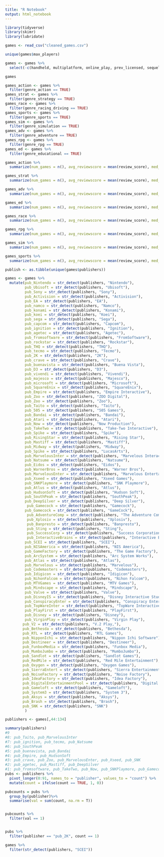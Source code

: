 ```yaml
---
title: "R Notebook"
output: html_notebook
---
```


```r
library(tidyverse)
library(skimr)
library(lubridate) 
```
```r
games <- read_csv("cleaned_games.csv")

unique(games$max_players)
```

```r
games <- games %>%
  select(-c(handheld, multiplatform, online_play, prev_licensed, sequel, re_release))
```
```r
games

```

```r
games_action <- games %>%
  filter(genre_action == TRUE)
games_strat <- games %>%
  filter(genre_strategy == TRUE)
games_race <- games %>%
  filter(genre_racing_driving == TRUE)
games_sports <- games %>%
  filter(genre_sports == TRUE)
games_sim <- games %>%
  filter(genre_simulation == TRUE)
games_adv <- games %>%
  filter(genre_adventure == TRUE)
games_rpg <- games %>%
  filter(genre_rpg == TRUE)
games_ed <- games %>%
  filter(genre_educational == TRUE)

games_action %>%
  summarize(num_games = n(), avg_reviewscore = mean(review_score), med_review_score = median(review_score), avg_sales = mean(total_sales), total_total_sales = sum(total_sales))
```
```r
games_strat %>%
  summarize(num_games = n(), avg_reviewscore = mean(review_score), med_review_score = median(review_score), avg_sales = mean(total_sales), total_total_sales = sum(total_sales))
```
```r
games_adv %>%
  summarize(num_games = n(), avg_reviewscore = mean(review_score), med_review_score = median(review_score), avg_sales = mean(total_sales), total_total_sales = sum(total_sales))
```
```r
games_ed %>%
  summarize(num_games = n(), avg_reviewscore = mean(review_score), med_review_score = median(review_score), avg_sales = mean(total_sales), total_total_sales = sum(total_sales))
```

```r
games_race %>%
  summarize(num_games = n(), avg_reviewscore = mean(review_score), med_review_score = median(review_score), avg_sales = mean(total_sales), total_total_sales = sum(total_sales))
```

```r
games_rpg %>%
  summarize(num_games = n(), avg_reviewscore = mean(review_score), med_review_score = median(review_score), avg_sales = mean(total_sales), total_total_sales = sum(total_sales))
```
```r
games_sim %>%
  summarize(num_games = n(), avg_reviewscore = mean(review_score), med_review_score = median(review_score), avg_sales = mean(total_sales), total_total_sales = sum(total_sales))
```
```r
games_sports %>%
  summarize(num_games = n(), avg_reviewscore = mean(review_score), med_review_score = median(review_score), avg_sales = mean(total_sales), total_total_sales = sum(total_sales))
```
```r
publish <- as.tibble(unique(games$publishers))

games <- games %>%
  mutate(pub_Nintendo = str_detect(publishers, "Nintendo"),
         pub_Ubisoft = str_detect(publishers, "Ubisoft"),
         pub_Sony = str_detect(publishers, "Sony"),
         pub_Activision = str_detect(publishers, "Activision"),
         pub_EA = str_detect(publishers, "EA"),
         pub_namco = str_detect(publishers, "Namco"),
         pub_konami = str_detect(publishers, "Konami"),
         pub_koei = str_detect(publishers, "Koei"),
         pub_sega = str_detect(publishers, "Sega"),
         pub_capcom = str_detect(publishers, "Capcom"),
         pub_ignition = str_detect(publishers, "Ignition"),
         pub_agetec = str_detect(publishers, "Agetec"),
         pub_fromsoftware = str_detect(publishers, "FromSoftware"),
         pub_rockstar = str_detect(publishers, "Rockstar"),
         pub_THQ = str_detect(publishers, "THQ"),
         pub_tecmo = str_detect(publishers, "Tecmo"),
         pub_2K = str_detect(publishers, "2K"),
         pub_crave = str_detect(publishers, "Crave"),
         pub_buenavista = str_detect(publishers, "Buena Vista"),
         pub_D3 = str_detect(publishers, "D3"),
         pub_vivendi = str_detect(publishers, "Vivendi"),
         pub_majesco = str_detect(publishers, "Majesco"),
         pub_microsoft = str_detect(publishers, "Microsoft"),
         pub_SquareEnix = str_detect(publishers, "SquareEnix"),
         pub_Empire = str_detect(publishers, "Empire Interactive"),
         pub_Zoo = str_detect(publishers, "ZOO Digital"),
         pub_Zoo = str_detect(publishers, "Zoo"),
         pub_Taito = str_detect(publishers, "Taito"),
         pub_505 = str_detect(publishers, "505 Games"),
         pub_Bandai = str_detect(publishers, "Bandai"),
         pub_Atari = str_detect(publishers, "Atari"),
         pub_Now = str_detect(publishers, "Now Production"),
         pub_TakeTwo = str_detect(publishers, "Take-Two Interactive"),
         pub_Spike = str_detect(publishers, "Spike"),
         pub_RisingStar = str_detect(publishers, "Rising Star"),
         pub_Mastiff = str_detect(publishers, "Mastiff"),
         pub_Midway = str_detect(publishers, "Midway"),
         pub_Spike = str_detect(publishers, "LucasArts"),
         pub_MarvelousInter = str_detect(publishers, "Marvelous Interactive"),
         pub_Natsume = str_detect(publishers, "Natsume"),
         pub_Eidos = str_detect(publishers, "Eidos"),
         pub_WarnerBros = str_detect(publishers, "Warner Bros"),
         pub_MarvelousEnter = str_detect(publishers, "Marvelous Entertainment"),
         pub_Xseed = str_detect(publishers, "Xseed Games"),
         pub_SNKPlaymore = str_detect(publishers, "SNK Playmore"),
         pub_Atlus = str_detect(publishers, "Atlus"),
         pub_HudsonSoft = str_detect(publishers, "Hudson Soft"),
         pub_SouthPeak = str_detect(publishers, "SouthPeak"),
         pub_DeepSilver = str_detect(publishers, "Deep Silver"),
          pub_Gamecock = str_detect(publishers, "Gamecock"),
         pub_Gamecock = str_detect(publishers, "GameCock"),
          pub_AdventureComp = str_detect(publishers, "The Adventure Company"),
          pub_Xplosiv = str_detect(publishers, "Xplosiv"),
          pub_Banpresto = str_detect(publishers, "Banpresto"),
          pub_Sting = str_detect(publishers, "Sting"),
          pub_SuccessCorp = str_detect(publishers, "Success Corporation"),
          pub_InteractiveBrains = str_detect(publishers, "Interactive Brains"),
         pub_SCEI = str_detect(publishers, "SCEI"),
         pub_NISAmerica = str_detect(publishers, "NIS America"),
         pub_GameFactory = str_detect(publishers, "The Game Factory"),
         pub_ArcSystem = str_detect(publishers, "Arc System Works"),
         pub_Atlas = str_detect(publishers, "Atlas"),
         pub_Marvelous = str_detect(publishers, "Marvelous"),
         pub_Codemasters = str_detect(publishers, "Codemasters"),
         pub_Idigicon = str_detect(publishers, "Idigicon"),
         pub_NihonFalcom = str_detect(publishers, "Nihon Falcom"),
         pub_MTVGames = str_detect(publishers, "MTV Games"),
         pub_Mindscape = str_detect(publishers, "Mindscape"),
         pub_Valve = str_detect(publishers, "Valve"),
         pub_DisneyIS = str_detect(publishers, "Disney Interactive Studios"),
         pub_ConspiracyEnter = str_detect(publishers, "Conspiracy Entertainment"),
         pub_TopWareInter = str_detect(publishers, "TopWare Interactive"),
         pub_PlayFirst = str_detect(publishers, "PlayFirst"),
         pub_Disney = str_detect(publishers, "Disney"),
         pub_VirginPlay = str_detect(publishers, "Virgin Play"),
        pub_V2 = str_detect(publishers, "V.2 Play,"),
        pub_Bethesda = str_detect(publishers, "Bethesda"),
        pub_RTL = str_detect(publishers, "RTL Games"),
        pub_NipponIchi = str_detect(publishers, "Nippon Ichi Software"),
        pub_Destineer = str_detect(publishers, "Destineer"),
        pub_FunboxMedia = str_detect(publishers, "Funbox Media"),
        pub_MumboJumbo = str_detect(publishers, "MumboJumbo"),
        pub_Sandlot = str_detect(publishers, "Sandlot Games"),
        pub_RedMile = str_detect(publishers, "Red Mile Entertainment"),
        pub_Oxygen = str_detect(publishers, "Oxygen Games"),
        pub_SierraEntert = str_detect(publishers, "Sierra Entertainment"),
        pub_NoiseFactory = str_detect(publishers, "Noise Factory"),
        pub_IdeaFactory = str_detect(publishers, "Idea Factory"),
        pub_DigitalEntertainmentPool = str_detect(publishers, "Digital Entertainment Pool"),
        pub_Gameloft = str_detect(publishers, "Gameloft"),
        pub_System3 = str_detect(publishers, "System 3"),
        pub_Aksys = str_detect(publishers, "Aksys"),
        pub_Brash = str_detect(publishers, "Brash"),
        pub_SNK = str_detect(publishers, "SNK")
         )

publishers <- games[,44:134]
```
```r
summary(publishers)
#9
#8: pub_Taito, pub_MarvelousInter
#7: pub_ignition, pub_tecmo, pub_Natsume
#6: pub_SouthPeak
#5: pub_buenavista, pub_Bandai
#4: pub_Empire, pub_HudsonSoft
#3: pub_crave, pub_Zoo, pub_MarvelousEnter, pub_Xseed, pub_SNK
#2: pub_agetec, pub_Mastiff, pub_DeepSilver
#1: pub_fromsoftware, pub_TakeTwo, pub_Now, pub_SNKPlaymore, pub_Gamecock, pub_Brash, pub_Aksys, pub_System3
pubs <- publishers %>%
  pivot_longer(0:91, names_to = "publisher", values_to = "count") %>%
  mutate(count = ifelse(count == TRUE, 1, 0))

pubcounts = pubs %>%
  group_by(publisher)%>%
  summarise(val = sum(count, na.rm = T))


pubcounts %>%
  filter(val == 1)


pubs %>%
  filter(publisher == "pub_2K", count == 1)
```

```r
games %>%
  filter(str_detect(publishers, "SCEI"))
```

